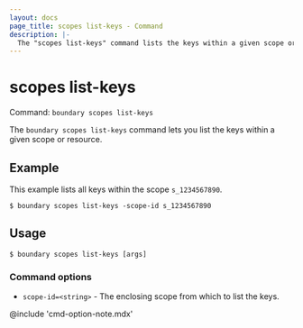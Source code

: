 ```yaml
---
layout: docs
page_title: scopes list-keys - Command
description: |-
  The "scopes list-keys" command lists the keys within a given scope or resource.
---
```


# scopes list-keys

Command: `boundary scopes list-keys`

The `boundary scopes list-keys` command lets you list the keys within a given scope or resource.

## Example

This example lists all keys within the scope `s_1234567890`.

```shell-session
$ boundary scopes list-keys -scope-id s_1234567890
```

## Usage

<CodeBlockConfig hideClipboard>

```shell-session
$ boundary scopes list-keys [args]
```

</CodeBlockConfig>

### Command options

- `scope-id=<string>` - The enclosing scope from which to list the keys.

@include 'cmd-option-note.mdx'